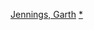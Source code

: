 {{Navbox
| name      = 加思·詹宁斯
| title     = [[葛斯·詹寧斯]]執導電影
| listclass = hlist
| state     = {{{state|autocollapse}}}

| list1     =
* 《[[星際大奇航]]》（2005）
* 《{{le|開拍吧！第二滴血|Son of Rambow}}》（2007）
* 《[[歡樂好聲音]]》（2016）
* 《[[歡樂好聲音2]]》（2021）

}}<noinclude>
{{collapsible option}}
[[Category:美國電影導演模板|Jennings, Garth]]
[[Category:加斯·詹寧斯電影|*]]
</noinclude>